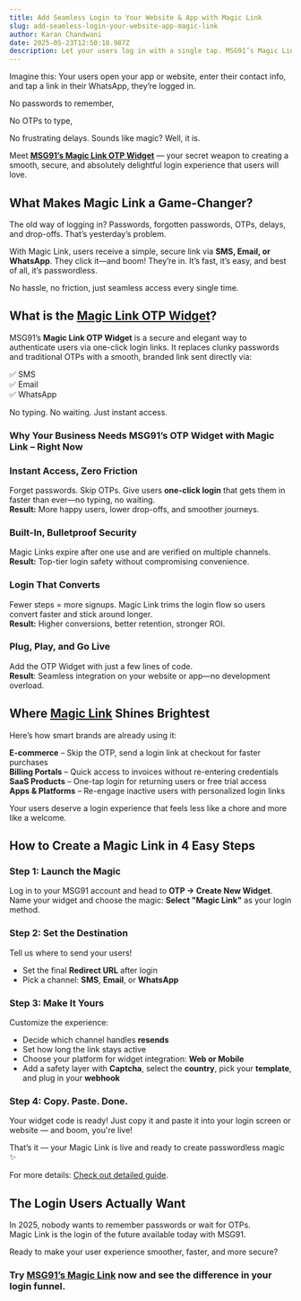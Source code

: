 ```yaml
---
title: Add Seamless Login to Your Website & App with Magic Link
slug: add-seamless-login-your-website-app-magic-link
author: Karan Chandwani
date: 2025-05-23T12:50:18.987Z
description: Let your users log in with a single tap. MSG91’s Magic Link OTP Widget offers a secure, passwordless, and lightning-fast way to access any app or site.
---
```

Imagine this: Your users open your app or website, enter their contact info, and tap a link in their WhatsApp, they’re logged in. 

No passwords to remember, 

No OTPs to type, 

No frustrating delays. Sounds like magic? Well, it is.

Meet [**MSG91’s Magic Link OTP Widget**](https://msg91.com/otp/magiclink) — your secret weapon to creating a smooth, secure, and absolutely delightful login experience that users will love.

## **What Makes Magic Link a Game-Changer?**

The old way of logging in? Passwords, forgotten passwords, OTPs, delays, and drop-offs. That’s yesterday’s problem.

With Magic Link, users receive a simple, secure link via **SMS, Email, or WhatsApp**. They click it—and boom\! They’re in. It’s fast, it’s easy, and best of all, it’s passwordless.

No hassle, no friction, just seamless access every single time.

## **What is the [Magic Link OTP Widget](https://msg91.com/help/sendotp/how-to-send-otp-though-magic-link)?**

MSG91’s **Magic Link OTP Widget** is a secure and elegant way to authenticate users via one-click login links. It replaces clunky passwords and traditional OTPs with a smooth, branded link sent directly via:

 ✅ SMS  
 ✅ Email  
 ✅ WhatsApp

No typing. No waiting. Just instant access.

### **Why Your Business Needs MSG91’s OTP Widget with Magic Link – Right Now**

### **Instant Access, Zero Friction**

Forget passwords. Skip OTPs. Give users **one-click login** that gets them in faster than ever—no typing, no waiting.  
**Result:** More happy users, lower drop-offs, and smoother journeys.

### **Built-In, Bulletproof Security**

Magic Links expire after one use and are verified on multiple channels.  
**Result:** Top-tier login safety without compromising convenience.

### **Login That Converts**

Fewer steps \= more signups. Magic Link trims the login flow so users convert faster and stick around longer.  
**Result:** Higher conversions, better retention, stronger ROI.

### **Plug, Play, and Go Live**

Add the OTP Widget with just a few lines of code.  
**Result**: Seamless integration on your website or app—no development overload.

##  **Where [Magic Link](https://msg91.com/otp/magiclink) Shines Brightest**

Here’s how smart brands are already using it:

**E-commerce** – Skip the OTP, send a login link at checkout for faster purchases  
**Billing Portals** – Quick access to invoices without re-entering credentials  
**SaaS Products** – One-tap login for returning users or free trial access  
**Apps & Platforms** – Re-engage inactive users with personalized login links

Your users deserve a login experience that feels less like a chore and more like a welcome.

## **How to Create a Magic Link in 4 Easy Steps**

### **Step 1: Launch the Magic**  
Log in to your MSG91 account and head to **OTP → Create New Widget**.  
Name your widget and choose the magic: **Select "Magic Link"** as your login method.

### **Step 2: Set the Destination**  
 Tell us where to send your users\!

* Set the final **Redirect URL** after login  
* Pick a channel: **SMS**, **Email**, or **WhatsApp**

### **Step 3: Make It Yours**  
 Customize the experience:

* Decide which channel handles **resends**  
* Set how long the link stays active  
* Choose your platform for widget integration: **Web or Mobile**  
* Add a safety layer with **Captcha**, select the **country**, pick your **template**, and plug in your **webhook**

### **Step 4: Copy. Paste. Done.**  
Your widget code is ready\! Just copy it and paste it into your login screen or website — and boom, you're live\!

That’s it — your Magic Link is live and ready to create passwordless magic ✨

For more details: [Check out detailed guide](https://msg91.com/help/sendotp/how-to-send-otp-though-magic-link).

## **The Login Users Actually Want**

In 2025, nobody wants to remember passwords or wait for OTPs.  
Magic Link is the login of the future available today with MSG91.

Ready to make your user experience smoother, faster, and more secure?

### **Try [MSG91’s Magic Link](https://msg91.com/otp) now and see the difference in your login funnel.**

